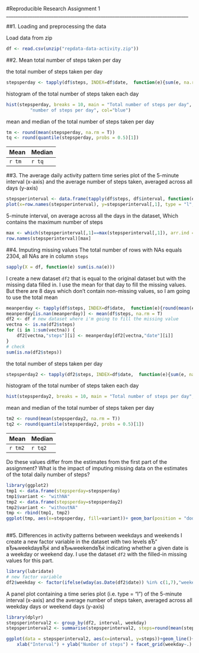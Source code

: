 
#Reproducible Research Assignment 1
_____________________________________________________________________________

##1. Loading and preprocessing the data

Load data from zip
```r
df <- read.csv(unzip("repdata-data-activity.zip"))
```

##2. Mean total number of steps taken per day

the total number of steps taken per day
```r
stepsperday <- tapply(df$steps, INDEX=df$date,  function(e){sum(e, na.rm = T)})
```

histogram of the total number of steps taken each day
```r
hist(stepsperday, breaks = 10, main = "Total number of steps per day", xlab = 
         "number of steps per day", col="blue")
```

mean and median of the total number of steps taken per day
```r
tm <- round(mean(stepsperday, na.rm = T))
tq <- round(quantile(stepsperday, probs = 0.5)[1])
```
Mean  | Median
------------- | -------------
`r tm`  | `r tq`

##3. The average daily activity pattern
time series plot of the 5-minute interval (x-axis) and the average number of steps taken, averaged across all days (y-axis)
```r
stepsperinterval <- data.frame(tapply(df$steps, df$interval, function(e) {mean(e, na.rm = T)}))
plot(x=row.names(stepsperinterval), y=stepsperinterval[,1], type = "l", main = "Average number of steps per interval", xlab = "5-minute interval", ylab = "average number of steps")
```

5-minute interval, on average across all the days in the dataset, Which contains the maximum number of steps
```r
max <- which(stepsperinterval[,1]==max(stepsperinterval[,1]), arr.ind = T)
row.names(stepsperinterval)[max]
```

##4. Imputing missing values
The total number of rows with NAs equals 2304, all NAs are in column `steps`
```r
sapply(X = df, function(e) sum(is.na(e)))
```

I create a new dataset `df2` that is equal to the original dataset but with the 
missing data filled in.
I use the mean for that day to fill the missing values. But there are 8 days 
which don't  contain non-missing values, so I am going to use the total mean
```r
meanperday <- tapply(df$steps, INDEX=df$date,  function(e){round(mean(e, na.rm = T))})
meanperday[is.nan(meanperday)] <- mean(df$steps, na.rm = T)
df2 <- df # new dataset where i'm going to fill the missing value
vectna <- is.na(df2$steps)
for (i in 1:sum(vectna)) {
    df2[vectna,"steps"][i] <- meanperday[df2[vectna,"date"][i]]
}
# check
sum(is.na(df2$steps))
```

the total number of steps taken per day
```r
stepsperday2 <- tapply(df2$steps, INDEX=df$date,  function(e){sum(e, na.rm = T)})
```

histogram of the total number of steps taken each day
```r
hist(stepsperday2, breaks = 10, main = "Total number of steps per day", xlab = "number of steps per day without NAs")
```

mean and median of the total number of steps taken per day
```r
tm2 <- round(mean(stepsperday2, na.rm = T))
tq2 <- round(quantile(stepsperday2, probs = 0.5)[1])
```
Mean  | Median
------------- | -------------
`r tm2`  | `r tq2`


Do these values differ from the estimates from the first part of the assignment? What is the impact of imputing missing data on the estimates of the total daily number of steps?

```r
library(ggplot2)
tmp1 <- data.frame(stepsperday=stepsperday)
tmp1$variant <- "withNA"
tmp2 <- data.frame(stepsperday=stepsperday2)
tmp2$variant <- "withoutNA"
tmp <- rbind(tmp1, tmp2)
ggplot(tmp, aes(x=stepsperday, fill=variant))+ geom_bar(position = "dodge")+ xlab("Number of steps per day") + ylab("Frequency") + labs(title = "Differences")
    
```


##5. Differences in activity patterns between weekdays and weekends
I create a new factor variable in the dataset with two levels вЂ“ вЂњweekdayвЂќ and вЂњweekendвЂќ indicating whether a given date is a weekday or weekend day.
I use the dataset `df2` with the filled-in missing values for this part.
```r
library(lubridate)
# new factor variable
df2$weekday <- factor(ifelse(wday(as.Date(df2$date)) %in% c(1,7),"weekend", "weekday"))
```

A panel plot containing a time series plot (i.e. type = "l") of the 5-minute interval (x-axis) and the average number of steps taken, averaged across all weekday days or weekend days (y-axis)
```r
library(dplyr)
stepsperinterval2 <- group_by(df2, interval, weekday)
stepsperinterval2 <- summarise(stepsperinterval2, steps=round(mean(steps)))
```
```r
ggplot(data = stepsperinterval2, aes(x=interval, y=steps))+geom_line()+
    xlab("Interval") + ylab("Number of steps") + facet_grid(weekday~.)
```


